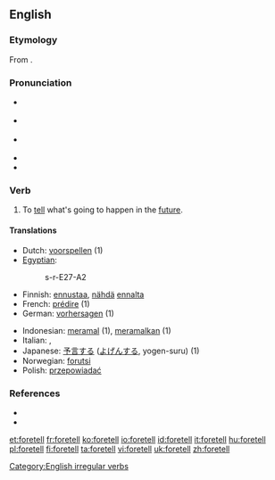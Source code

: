 ==English==

===Etymology===
From {{prefix|fore|tell}}.

===Pronunciation===
* {{a|AusE}} {{IPA|/'foː.tel/}}
* {{a|RP}} {{IPA|/'fɔː.tεl/}}
* {{a|US}} {{IPA|/'fɔːr.tεl/}}
* {{audio|en-us-foretell.ogg|Audio (US)}}
* {{rhymes|ɛl}}

===Verb===
{{en-verb|foretells|foretelling|foretold}}

# To [[tell]] what's going to happen in the [[future]].

====Translations====
{{trans-top|to predict the future}}
* Dutch: [[voorspellen]] (1)
* [[Egyptian]]: {{tø|egy|sr|sc=Egyp}}
*: <hiero>s-r-E27-A2</hiero>
* Finnish: [[ennustaa]], [[nähdä]] [[ennalta]]
* French: [[prédire]] (1)
* German: [[vorhersagen]] (1)
{{trans-mid}}
* Indonesian: [[ramal|meramal]] (1), [[ramal|meramalkan]] (1)
* Italian: {{t+|it|predire}}, {{t+|it|prevedere}}
* Japanese: [[予言]]する ([[よげん]]する, yogen-suru) (1)
* Norwegian: [[forutsi]]
* Polish: [[przepowiadać]]
{{trans-bottom}}

===References===
* {{R:Century 1911}}
* {{R:Webster 1913}}

[[Category:English irregular verbs]]

[[et:foretell]]
[[fr:foretell]]
[[ko:foretell]]
[[io:foretell]]
[[id:foretell]]
[[it:foretell]]
[[hu:foretell]]
[[pl:foretell]]
[[fi:foretell]]
[[ta:foretell]]
[[vi:foretell]]
[[uk:foretell]]
[[zh:foretell]]